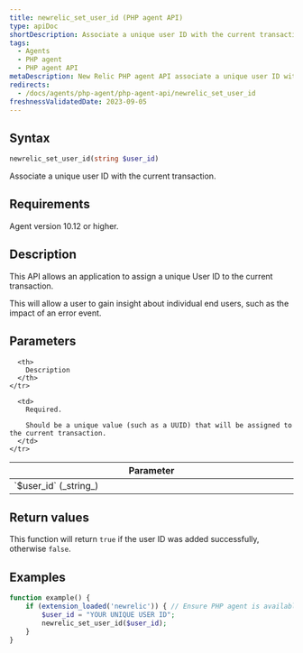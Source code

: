 ```yaml
---
title: newrelic_set_user_id (PHP agent API)
type: apiDoc
shortDescription: Associate a unique user ID with the current transaction
tags:
  - Agents
  - PHP agent
  - PHP agent API
metaDescription: New Relic PHP agent API associate a unique user ID with the current transaction.
redirects:
  - /docs/agents/php-agent/php-agent-api/newrelic_set_user_id
freshnessValidatedDate: 2023-09-05
---
```


## Syntax

```php
newrelic_set_user_id(string $user_id)
```

Associate a unique user ID with the current transaction.

## Requirements

Agent version 10.12 or higher.

## Description

This API allows an application to assign a unique User ID to the current transaction. 

This will allow a user to gain insight about individual end users, such as the impact of an error event.

## Parameters

<table>
  <thead>
    <tr>
      <th width="25%">
        Parameter
      </th>

      <th>
        Description
      </th>
    </tr>
  </thead>

  <tbody>
    <tr>
      <td>
        `$user_id` (_string_)
      </td>

      <td>
        Required. 
        
        Should be a unique value (such as a UUID) that will be assigned to the current transaction.
      </td>
    </tr>
  </tbody>
</table>

## Return values

This function will return `true` if the user ID was added successfully, otherwise `false`.

## Examples

```php
function example() {
    if (extension_loaded('newrelic')) { // Ensure PHP agent is available
        $user_id = "YOUR UNIQUE USER ID";
        newrelic_set_user_id($user_id);
    }
}
```
